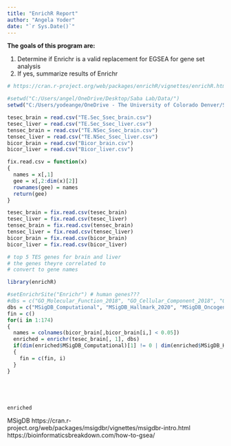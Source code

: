 ```yaml
---
title: "EnrichR Report"
author: "Angela Yoder"
date: "`r Sys.Date()`"
---
```


**The goals of this program are:**

1. Determine if Enrichr is a valid replacement for EGSEA for gene set analysis
2. If yes, summarize results of Enrichr

```r

# https://cran.r-project.org/web/packages/enrichR/vignettes/enrichR.html

#setwd("C:/Users/angel/OneDrive/Desktop/Saba Lab/Data/")
setwd("C:/Users/yodeange/OneDrive - The University of Colorado Denver/Saba Lab/Data")

tesec_brain = read.csv("TE.Sec_Ssec_brain.csv")
tesec_liver = read.csv("TE.Sec_Ssec_liver.csv")
tensec_brain = read.csv("TE.NSec_Ssec_brain.csv")
tensec_liver = read.csv("TE.NSec_Ssec_liver.csv")
bicor_brain = read.csv("Bicor_brain.csv")
bicor_liver = read.csv("Bicor_liver.csv")

fix.read.csv = function(x)
{
  names = x[,1]
  gee = x[,2:dim(x)[2]]
  rownames(gee) = names
  return(gee)
}

tesec_brain = fix.read.csv(tesec_brain)
tesec_liver = fix.read.csv(tesec_liver)
tensec_brain = fix.read.csv(tensec_brain)
tensec_liver = fix.read.csv(tensec_liver)
bicor_brain = fix.read.csv(bicor_brain)
bicor_liver = fix.read.csv(bicor_liver)

# top 5 TES genes for brain and liver
# the genes theyre correlated to
# convert to gene names

```


```r
library(enrichR)

#setEnrichrSite("Enrichr") # human genes???
#dbs = c("GO_Molecular_Function_2018", "GO_Cellular_Component_2018", "GO_Biological_Process_2018")
dbs = c("MSigDB_Computational", "MSigDB_Hallmark_2020", "MSigDB_Oncogenic_Signatures")
fin = c()
for(i in 1:174)
{
  names = colnames(bicor_brain[,bicor_brain[i,] < 0.05])
  enriched = enrichr(tesec_brain[, 1], dbs)
  if(dim(enriched$MSigDB_Computational)[1] != 0 | dim(enriched$MSigDB_Hallmark_2020)[1] != 0 | dim(enriched$MSigDB_Oncogenic_Signatures)[1] != 0 )
  {
    fin = c(fin, i)
  }
}





enriched


```



MSigDB
https://cran.r-project.org/web/packages/msigdbr/vignettes/msigdbr-intro.html
https://bioinformaticsbreakdown.com/how-to-gsea/